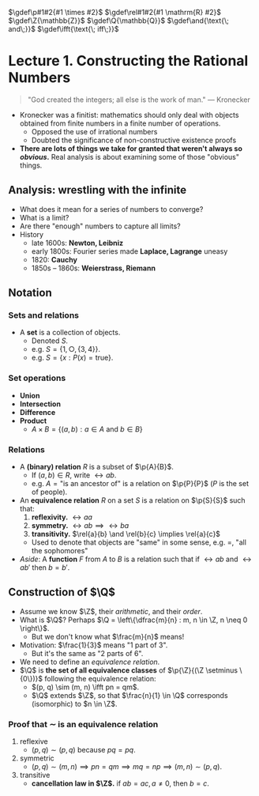 $\gdef\p#1#2{#1 \times #2}$
$\gdef\rel#1#2{#1 \mathrm{R} #2}$
$\gdef\Z{\mathbb{Z}}$
$\gdef\Q{\mathbb{Q}}$
$\gdef\and{\text{\; and\;}}$
$\gdef\ifft{\text{\; iff\;}}$

# Lecture 1. Constructing the Rational Numbers

> "God created the integers; all else is the work of man." &mdash; Kronecker

- Kronecker was a finitist: mathematics should only deal with objects obtained from finite numbers in a finite number of operations.
    - Opposed the use of irrational numbers
    - Doubted the significance of non-constructive existence proofs
- **There are lots of things we take for granted that weren't always so _obvious_.** Real analysis is about examining some of those "obvious" things.

## Analysis: wrestling with the infinite
- What does it mean for a series of numbers to converge?
- What is a limit?
- Are there "enough" numbers to capture all limits?
- History
    - late 1600s: **Newton, Leibniz**
    - early 1800s: Fourier series made **Laplace, Lagrange** uneasy
    - 1820: **Cauchy**
    - 1850s &ndash; 1860s: **Weierstrass, Riemann**

## Notation

### Sets and relations
- A **set** is a collection of objects.
    - Denoted $S$.
    - e.g. $S = \{1, \bigcirc, \{3, 4\}\}$.
    - e.g. $S = \{x : P(x) = \mathrm{true}\}$.

### Set operations
- **Union**
- **Intersection**
- **Difference**
- **Product**
    - $A \times B = \{ (a, b) : a \in A \text{ and } b \in B\}$

### Relations
- A **(binary) relation** $R$ is a subset of $\p{A}{B}$.
    - If $(a, b) \in R$, write $\rel{a}{b}$.
    - e.g. $A = \text{"is an ancestor of"}$ is a relation on $\p{P}{P}$ ($P$ is the set of people).
- An **equivalence relation** $R$ on a set $S$ is a relation on $\p{S}{S}$ such that:
    1. **reflexivity.** $\rel{a}{a}$
    2. **symmetry.** $\rel{a}{b} \implies \rel{b}{a}$
    3. **transitivity.** $\rel{a}{b} \and \rel{b}{c} \implies \rel{a}{c}$
    - Used to denote that objects are "same" in some sense, e.g. $=$, "all the sophomores"
- _Aside_: A **function** $F$ from $A$ to $B$ is a relation such that if $\rel{a}{b}$ and $\rel{a}{b'}$ then $b = b'$.

## Construction of $\Q$

- Assume we know $\Z$, their _arithmetic_, and their _order_.
- What is $\Q$? Perhaps $\Q = \left\{\dfrac{m}{n} : m, n \in \Z, n \neq 0 \right\}$.
    - But we don't know what $\frac{m}{n}$ means!
- Motivation: $\frac{1}{3}$ means "1 part of 3".
    - But it's the same as "2 parts of 6".
- We need to define an _equivalence relation_.
- $\Q$ is **the set of all equivalence classes** of $\p{\Z}{(\Z \setminus \{0\})}$ following the equivalence relation:
    - $(p, q) \sim (m, n) \ifft pn = qm$.
    - $\Q$ extends $\Z$, so that $\frac{n}{1} \in \Q$ corresponds (isomorphic) to $n \in \Z$.

### Proof that $\sim$ is an equivalence relation
1. reflexive
    - $(p, q) \sim (p, q)$ because $pq = pq$.
2. symmetric
    - $(p, q) \sim (m, n) \implies pn = qm \implies mq = np \implies (m, n) \sim (p, q)$.
3. transitive
    - **cancellation law in $\Z$.** if $ab = ac, a \neq 0$, then $b = c$.
